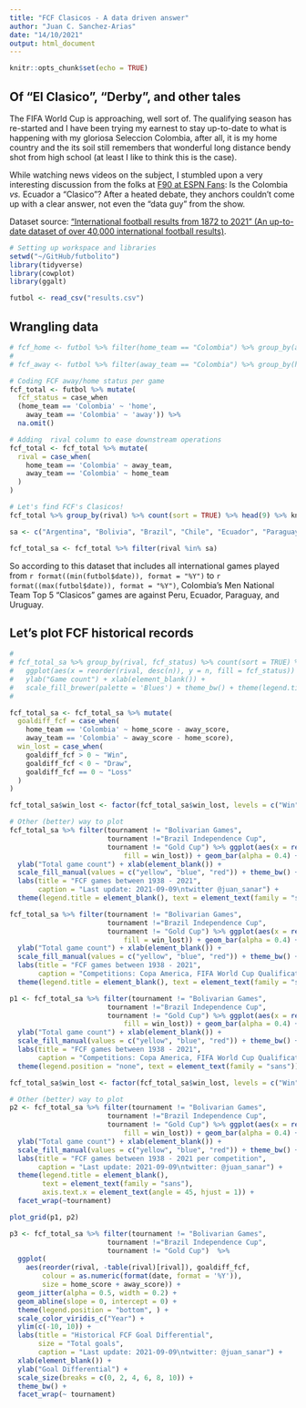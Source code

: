 ```yaml
---
title: "FCF Clasicos - A data driven answer"
author: "Juan C. Sanchez-Arias"
date: "14/10/2021"
output: html_document
---
```


```r
knitr::opts_chunk$set(echo = TRUE)
```

## Of "El Clasico", "Derby", and other tales

The FIFA World Cup is approaching, well sort of. The qualifying season has re-started and I have been trying my earnest to stay up-to-date to what is happening with my gloriosa Seleccion Colombia, after all, it is my home country and the its soil still remembers that wonderful long distance bendy shot from high school (at least I like to think this is the case).

While watching news videos on the subject, I stumbled upon a very interesting discussion from the folks at [F90 at ESPN Fans](https://www.youtube.com/watch?v=bEC7NtQQXi8): Is the Colombia *vs.* Ecuador a "Clasico"? After a heated debate, they anchors couldn't come up with a clear answer, not even the "data guy" from the show.

Dataset source: ["International football results from 1872 to 2021" (An up-to-date dataset of over 40,000 international football results)](https://www.kaggle.com/martj42/international-football-results-from-1872-to-2017/discussion/208198).

```r
# Setting up workspace and libraries
setwd("~/GitHub/futbolito")
library(tidyverse)
library(cowplot)
library(ggalt)

futbol <- read_csv("results.csv")
```

## Wrangling data

```r

# fcf_home <- futbol %>% filter(home_team == "Colombia") %>% group_by(away_team) %>% count(sort = TRUE)
# 
# fcf_away <- futbol %>% filter(away_team == "Colombia") %>% group_by(home_team) %>% count(sort = TRUE)

# Coding FCF away/home status per game
fcf_total <- futbol %>% mutate(
  fcf_status = case_when
  (home_team == 'Colombia' ~ 'home', 
    away_team == 'Colombia' ~ 'away')) %>% 
  na.omit()

# Adding  rival column to ease downstream operations
fcf_total <- fcf_total %>% mutate(
  rival = case_when(
    home_team == 'Colombia' ~ away_team,
    away_team == 'Colombia' ~ home_team
  )
)

# Let's find FCF's Clasicos!
fcf_total %>% group_by(rival) %>% count(sort = TRUE) %>% head(9) %>% knitr::kable()

sa <- c("Argentina", "Bolivia", "Brazil", "Chile", "Ecuador", "Paraguay", "Peru", "Uruguay", "Venezuela")

fcf_total_sa <- fcf_total %>% filter(rival %in% sa)
```

So according to this dataset that includes all international games played from `r format((min(futbol$date)), format = "%Y")` to `r format((max(futbol$date)), format = "%Y")`, Colombia's Men National Team Top 5 "Clasicos" games are against Peru, Ecuador, Paraguay, and Uruguay.

## Let's plot FCF historical records

```r
# 
# fcf_total_sa %>% group_by(rival, fcf_status) %>% count(sort = TRUE) %>%
#   ggplot(aes(x = reorder(rival, desc(n)), y = n, fill = fcf_status)) + geom_col() +
#   ylab("Game count") + xlab(element_blank()) +
#   scale_fill_brewer(palette = 'Blues') + theme_bw() + theme(legend.title = element_blank())
# 

fcf_total_sa <- fcf_total_sa %>% mutate(
  goaldiff_fcf = case_when(
    home_team == 'Colombia' ~ home_score - away_score,
    away_team == 'Colombia' ~ away_score - home_score),
  win_lost = case_when(
    goaldiff_fcf > 0 ~ "Win",
    goaldiff_fcf < 0 ~ "Draw",
    goaldiff_fcf == 0 ~ "Loss"
  )
)

fcf_total_sa$win_lost <- factor(fcf_total_sa$win_lost, levels = c("Win", "Draw", "Loss"))

# Other (better) way to plot
fcf_total_sa %>% filter(tournament != "Bolivarian Games",
                        tournament !="Brazil Independence Cup",
                        tournament != "Gold Cup") %>% ggplot(aes(x = reorder(rival, -table(rival)[rival]), 
                            fill = win_lost)) + geom_bar(alpha = 0.4) +
  ylab("Total game count") + xlab(element_blank()) +
  scale_fill_manual(values = c("yellow", "blue", "red")) + theme_bw() +
  labs(title = "FCF games between 1938 - 2021",
       caption = "Last update: 2021-09-09\ntwitter @juan_sanar") +
  theme(legend.title = element_blank(), text = element_text(family = "sans")) + facet_wrap(~tournament)
```


```r

fcf_total_sa %>% filter(tournament != "Bolivarian Games",
                        tournament !="Brazil Independence Cup",
                        tournament != "Gold Cup") %>% ggplot(aes(x = reorder(rival, -table(rival)[rival]), 
                            fill = win_lost)) + geom_bar(alpha = 0.4) +
  ylab("Total game count") + xlab(element_blank()) +
  scale_fill_manual(values = c("yellow", "blue", "red")) + theme_bw() +
  labs(title = "FCF games between 1938 - 2021",
       caption = "Competitions: Copa America, FIFA World Cup Qualification, FIFA World Cup, Friendly Games\nLast update: 2021-09-09") +
  theme(legend.title = element_blank(), text = element_text(family = "sans"))

```
```r
p1 <- fcf_total_sa %>% filter(tournament != "Bolivarian Games",
                        tournament !="Brazil Independence Cup",
                        tournament != "Gold Cup") %>% ggplot(aes(x = reorder(rival, -table(rival)[rival]), 
                            fill = win_lost)) + geom_bar(alpha = 0.4) +
  ylab("Total game count") + xlab(element_blank()) +
  scale_fill_manual(values = c("yellow", "blue", "red")) + theme_bw() +
  labs(title = "FCF games between 1938 - 2021",
       caption = "Competitions: Copa America, FIFA World Cup Qualification, FIFA World Cup, Friendly Games\nLast update: 2021-09-09") +
  theme(legend.position = "none", text = element_text(family = "sans"))

fcf_total_sa$win_lost <- factor(fcf_total_sa$win_lost, levels = c("Win", "Draw", "Loss"))

# Other (better) way to plot
p2 <- fcf_total_sa %>% filter(tournament != "Bolivarian Games",
                        tournament !="Brazil Independence Cup",
                        tournament != "Gold Cup") %>% ggplot(aes(x = reorder(rival, -table(rival)[rival]), 
                            fill = win_lost)) + geom_bar(alpha = 0.4) +
  ylab("Total game count") + xlab(element_blank()) +
  scale_fill_manual(values = c("yellow", "blue", "red")) + theme_bw() +
  labs(title = "FCF games between 1938 - 2021 per competition",
       caption = "Last update: 2021-09-09\ntwitter: @juan_sanar") +
  theme(legend.title = element_blank(), 
        text = element_text(family = "sans"),
        axis.text.x = element_text(angle = 45, hjust = 1)) + 
  facet_wrap(~tournament)

plot_grid(p1, p2)

```

```r

p3 <- fcf_total_sa %>% filter(tournament != "Bolivarian Games",
                        tournament !="Brazil Independence Cup",
                        tournament != "Gold Cup")  %>% 
  ggplot(
    aes(reorder(rival, -table(rival)[rival]), goaldiff_fcf, 
        colour = as.numeric(format(date, format = '%Y')),
        size = home_score + away_score)) +
  geom_jitter(alpha = 0.5, width = 0.2) +
  geom_abline(slope = 0, intercept = 0) +
  theme(legend.position = "bottom", ) + 
  scale_color_viridis_c("Year") + 
  ylim(c(-10, 10)) +
  labs(title = "Historical FCF Goal Differential",
       size = "Total goals",
       caption = "Last update: 2021-09-09\ntwitter: @juan_sanar") +
  xlab(element_blank()) +
  ylab("Goal Differential") +
  scale_size(breaks = c(0, 2, 4, 6, 8, 10)) +
  theme_bw() +
  facet_wrap(~ tournament)
```

